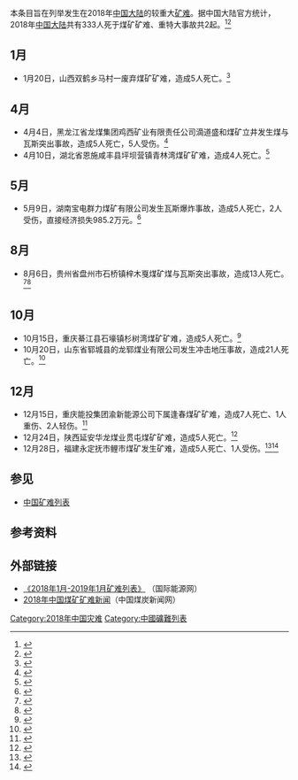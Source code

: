 本条目旨在列举发生在2018年[[中国大陆|中国大陆]]的较重大[[矿难|矿难]]。据中国大陆官方统计，2018年[[中国大陆|中国大陆]]共有333人死于煤矿矿难、重特大事故共2起。<ref>{{Cite web|title=煤矿事故死亡人数下降95.2% 由最多时一年近8000人降到去年333人|url=http://news.cctv.com/2019/09/18/ARTIgXSIR21yGC1lENFMw4RV190918.shtml|accessdate=2020-12-24|author=刘亮|date=|last=|format=|work=|publisher=中国中央电视台|language=}}</ref><ref name=":3">{{Cite journal|title=中国煤矿安全治理: 被忽视的成功经验|author=聂辉华，李靖，方明月|url=http://www.niehuihua.com/uploads/soft/200824/1-200R41S956.pdf|journal=《经济社会体制比较》|issue=4|doi=|others=|year=2020年|volume=|page=|pmid=|archiveurl=https://web.archive.org/web/20201224052313/http://www.niehuihua.com/uploads/soft/200824/1-200R41S956.pdf|archivedate=2020-12-24|deadurl=no|access-date=2020-12-24}}</ref>

== 1月 ==

* 1月20日，山西双鹤乡马村一废弃煤矿矿难，造成5人死亡。<ref>{{Cite web|title=突发！煤矿又出事了，5人窒息死亡！|url=http://www.xkxm.com/news/20180124-107037.html|accessdate=2020-12-24|author=|date=|format=|work=|publisher=中国选矿选煤网|language=}}</ref>

== 4月 ==

* 4月4日，黑龙江省龙煤集团鸡西矿业有限责任公司滴道盛和煤矿立井发生煤与瓦斯突出事故，造成5人死亡，5人受伤。<ref>{{Cite web|title=黑龙江龙煤鸡西矿业有限责任公司滴道盛和煤矿立井“4?4”较大煤与瓦斯突出事故调查报告|url=http://www.cwestc.com/ShowNews.aspx?newId=516733|accessdate=2020-12-24|author=|date=|format=|work=|publisher=煤炭新闻网|language=}}</ref>
*4月10日，湖北省恩施咸丰县坪坝营镇青林湾煤矿矿难，造成4人死亡。<ref>{{Cite web|title=恩施青林湾煤矿事故：4被困矿工身亡|url=http://news.cnhubei.com/xw//gn/201804/t4098596.shtml|accessdate=2020-12-24|author=|date=|format=|work=|publisher=荆楚网|language=}}</ref>

== 5月 ==

* 5月9日，湖南宝电群力煤矿有限公司发生瓦斯爆炸事故，造成5人死亡，2人受伤，直接经济损失985.2万元。<ref>{{Cite web|title=湖南煤矿安全监察局批复湖南宝电群力煤矿有限公司“5·9”较大瓦斯爆炸事故调查报告|url=http://hun.chinacoal-safety.gov.cn/articles/62/2018-10/6045.html|accessdate=2020-12-24|author=|date=|format=|work=|publisher=湖南煤矿安全监察局|language=}}</ref>

== 8月 ==

* 8月6日，贵州省盘州市石桥镇梓木戛煤矿煤与瓦斯突出事故，造成13人死亡。<ref>{{Cite web|title=贵州盘州梓木戛煤矿事故致13人死亡 现场救援基本结束|url=http://pic.people.com.cn/n1/2018/0809/c1016-30217988-6.html|accessdate=2020-12-24|author=|date=|format=|work=|publisher=人民网|language=|archive-date=2018-11-29|archive-url=https://web.archive.org/web/20181129083416/http://pic.people.com.cn/n1/2018/0809/c1016-30217988-6.html|dead-url=no}}</ref><ref>{{Cite web|title=贵州盘州梓木戛煤矿事故致13人死亡 现场救援基本结束|url=http://www.xinhuanet.com/photo/2018-08/09/c_1123243083_3.htm|accessdate=2020-12-24|author=|date=|format=|work=|publisher=新华网|language=|archive-date=2021-04-10|archive-url=https://web.archive.org/web/20210410050041/http://www.xinhuanet.com/photo/2018-08/09/c_1123243083_3.htm}}</ref>

== 10月 ==

* 10月15日，重庆綦江县石壕镇杉树湾煤矿矿难，造成5人死亡。<ref>{{Cite web|title=重庆綦江矿难:被困五人全部遇难 赔偿资金正筹集|url=http://news.cctv.com/society/20070413/105494.shtml|accessdate=2020-12-24|author=|date=|format=|work=|publisher=中国中央电视|language=}}</ref>
* 10月20日，山东省郓城县的龙郓煤业有限公司发生冲击地压事故，造成21人死亡。<ref>{{Cite web|title=山东一煤矿事故21人遇难，网民发矿难消息被行拘|url=http://society.people.com.cn/n1/2018/1030/c1008-30369907.html|accessdate=2020-12-24|author=|date=|format=|work=|publisher=人民网|language=|archive-date=2018-10-30|archive-url=https://web.archive.org/web/20181030015521/http://society.people.com.cn/n1/2018/1030/c1008-30369907.html|dead-url=no}}</ref>

== 12月 ==

* 12月15日，重庆能投集团渝新能源公司下属逢春煤矿矿难，造成7人死亡、1人重伤、2人轻伤。<ref>{{Cite web|title=重庆綦江区一煤矿发生运输事故致7死3伤|url=http://www.xinhuanet.com/local/2018-12/15/c_1123858795.htm|accessdate=2020-12-24|author=|date=|format=|work=|publisher=新华网|language=|archive-date=2020-08-05|archive-url=https://web.archive.org/web/20200805201233/http://www.xinhuanet.com/local/2018-12/15/c_1123858795.htm|dead-url=no}}</ref>
* 12月24日，陕西延安华龙煤业贯屯煤矿矿难，造成5人死亡。<ref>{{Cite web|title=延安矿难致5死，涉事煤矿曾因无证开采被督办整改|url=https://new.qq.com/omn/20181225/20181225A0H69G.html|accessdate=2020-12-24|author=|date=|format=|work=|publisher=腾讯|language=}}</ref>
* 12月28日，福建永定抚市鲤市煤矿发生矿难，造成5人死亡、1人受伤。<ref>{{Cite web|title=福建永定发生矿难致5死1伤|url=http://www.bjnews.com.cn/news/2018/12/29/534993.html|accessdate=2020-12-24|author=|date=|format=|work=|publisher=新京报|language=}}</ref><ref>{{Cite web|title=福建永定发生矿难致5死1伤|url=http://chinanews.sina.com/gb/chnlocal/phoenixtv/2018-12-28/doc-iunmspny8316866.shtml|accessdate=2020-12-24|author=|date=|format=|work=|publisher=新浪网|language=}}</ref>

== 参见 ==

* [[中国矿难列表|中国矿难列表]]

== 参考资料 ==
{{reflist|2}}

== 外部链接 ==

* [https://www.in-en.com/article/html/energy-2276993.shtml 《2018年1月-2019年1月矿难列表》]{{Wayback|url=https://www.in-en.com/article/html/energy-2276993.shtml |date=20190527042723 }} （国际能源网）
*[http://www.cwestc.com/MroeNews.aspx?gd=34&page=3 2018年中国煤矿矿难新闻]{{Wayback|url=http://www.cwestc.com/MroeNews.aspx?gd=34&page=3 |date=20170311144019 }}（中国煤炭新闻网）<br />
{{中国矿难}}

[[Category:2018年中国灾难|Category:2018年中国灾难]]
[[Category:中國礦難列表|Category:中國礦難列表]]